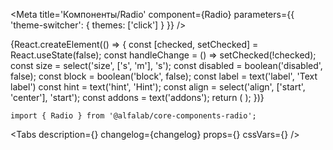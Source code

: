 

<Meta
    title='Компоненты/Radio'
    component={Radio}
    parameters={{ 'theme-switcher': { themes: ['click'] } }}
/>


<!-- Canvas -->

<Story name='Radio'>
    {React.createElement(() => {
        const [checked, setChecked] = React.useState(false);
        const handleChange = () => setChecked(!checked);
        const size = select('size', ['s', 'm'], 's');
        const disabled = boolean('disabled', false);
        const block = boolean('block', false);
        const label = text('label', 'Text label')
        const hint = text('hint', 'Hint');
        const align = select('align', ['start', 'center'], 'start');
        const addons = text('addons');
        return (
            <Radio
                disabled={disabled}
                addons={addons}
                block={block}
                size={size}
                align={align}
                onChange={handleChange}
                checked={checked}
                hint={hint}
                label={label}
            />
        );
    })}
</Story>


<!-- Docs -->

<ComponentHeader
    name='Radio'
    version={version}
    package='@alfalab/core-components-radio'
    stage={2}
/>

```tsx
import { Radio } from '@alfalab/core-components-radio';
```

<Tabs
    description={<Description />}
    changelog={changelog}
    props={<Props of={Radio} />}
    cssVars={<CssVars css={styles} />}
/>

